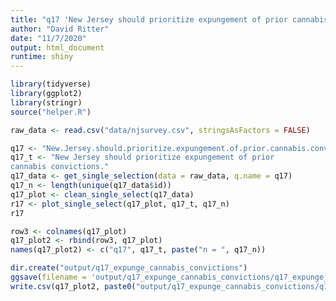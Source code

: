 ```yaml
---
title: "q17 'New Jersey should prioritize expungement of prior cannabis convictions."
author: "David Ritter"
date: "11/7/2020"
output: html_document
runtime: shiny
---
```


```r
library(tidyverse)
library(ggplot2)
library(stringr)
source("helper.R")
```

```r
raw_data <- read.csv("data/njsurvey.csv", stringsAsFactors = FALSE)
```

```r
q17 <- "New.Jersey.should.prioritize.expungement.of.prior.cannabis.convictions."
q17_t <- "New Jersey should prioritize expungement of prior 
cannabis convictions."
q17_data <- get_single_selection(data = raw_data, q.name = q17)
q17_n <- length(unique(q17_data$id))
q17_plot <- clean_single_select(q17_data)
r17 <- plot_single_select(q17_plot, q17_t, q17_n)
r17
```

```r
row3 <- colnames(q17_plot)
q17_plot2 <- rbind(row3, q17_plot)
names(q17_plot2) <- c("q17", q17_t, paste("n = ", q17_n))
```

```r
dir.create("output/q17_expunge_cannabis_convictions")
ggsave(filename = 'output/q17_expunge_cannabis_convictions/q17_expunge_cannabis_convictions.png', plot = r17, device = 'png')
write.csv(q17_plot2, paste0("output/q17_expunge_cannabis_convictions/q17_expunge_cannabis_convictions_", q17_n,".csv"), row.names=F)
```
